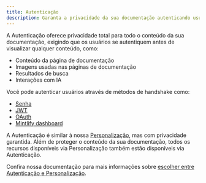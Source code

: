 ```yaml
---
title: Autenticação
description: Garanta a privacidade da sua documentação autenticando usuários
---
```


A Autenticação oferece privacidade total para todo o conteúdo da sua documentação, exigindo que os usuários se autentiquem antes de visualizar qualquer conteúdo, como:

* Conteúdo da página de documentação
* Imagens usadas nas páginas de documentação
* Resultados de busca
* Interações com IA

Você pode autenticar usuários através de métodos de handshake como:

* [Senha](./authentication-setup/password)
* [JWT](./authentication-setup/jwt)
* [OAuth](./authentication-setup/oauth)
* [Mintlify dashboard](./authentication-setup/mintlify)

A Autenticação é similar à nossa [Personalização](./personalization), mas com privacidade garantida. Além de proteger o conteúdo da sua documentação, todos os recursos disponíveis via Personalização também estão disponíveis via Autenticação.

Confira nossa documentação para mais informações sobre [escolher entre Autenticação e Personalização](./authentication-vs-personalization).

